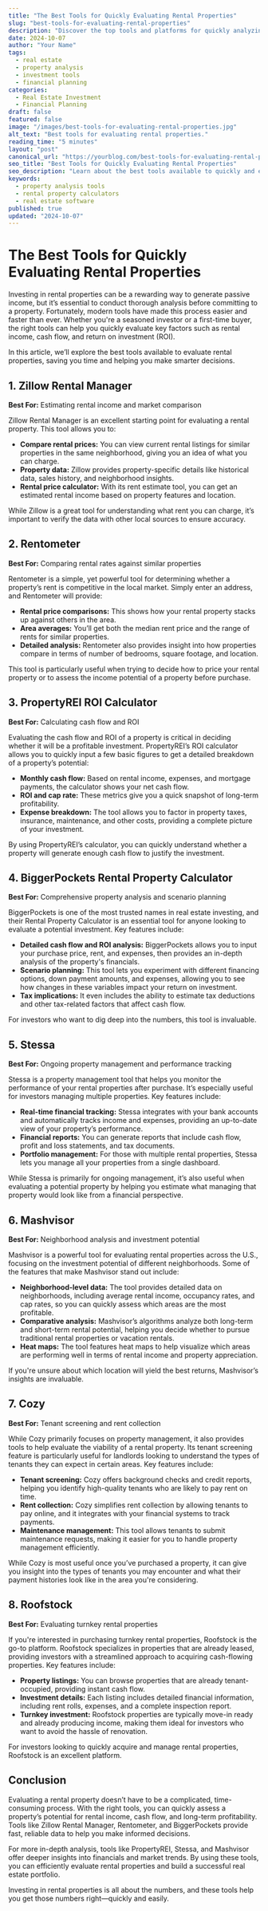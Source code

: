 ```yaml
---
title: "The Best Tools for Quickly Evaluating Rental Properties"
slug: "best-tools-for-evaluating-rental-properties"
description: "Discover the top tools and platforms for quickly analyzing rental properties. From rental income calculators to ROI estimators, find out which tools can streamline your real estate decisions."
date: 2024-10-07
author: "Your Name"
tags:
  - real estate
  - property analysis
  - investment tools
  - financial planning
categories:
  - Real Estate Investment
  - Financial Planning
draft: false
featured: false
image: "/images/best-tools-for-evaluating-rental-properties.jpg"
alt_text: "Best tools for evaluating rental properties."
reading_time: "5 minutes"
layout: "post"
canonical_url: "https://yourblog.com/best-tools-for-evaluating-rental-properties"
seo_title: "Best Tools for Quickly Evaluating Rental Properties"
seo_description: "Learn about the best tools available to quickly and efficiently evaluate rental properties, from cash flow calculators to rental price comparison tools."
keywords: 
  - property analysis tools
  - rental property calculators
  - real estate software
published: true
updated: "2024-10-07"
---
```


# The Best Tools for Quickly Evaluating Rental Properties

Investing in rental properties can be a rewarding way to generate passive income, but it’s essential to conduct thorough analysis before committing to a property. Fortunately, modern tools have made this process easier and faster than ever. Whether you're a seasoned investor or a first-time buyer, the right tools can help you quickly evaluate key factors such as rental income, cash flow, and return on investment (ROI).

In this article, we’ll explore the best tools available to evaluate rental properties, saving you time and helping you make smarter decisions.

## 1. Zillow Rental Manager

**Best For:** Estimating rental income and market comparison

Zillow Rental Manager is an excellent starting point for evaluating a rental property. This tool allows you to:

- **Compare rental prices:** You can view current rental listings for similar properties in the same neighborhood, giving you an idea of what you can charge.
- **Property data:** Zillow provides property-specific details like historical data, sales history, and neighborhood insights.
- **Rental price calculator:** With its rent estimate tool, you can get an estimated rental income based on property features and location.

While Zillow is a great tool for understanding what rent you can charge, it’s important to verify the data with other local sources to ensure accuracy.

## 2. Rentometer

**Best For:** Comparing rental rates against similar properties

Rentometer is a simple, yet powerful tool for determining whether a property’s rent is competitive in the local market. Simply enter an address, and Rentometer will provide:

- **Rental price comparisons:** This shows how your rental property stacks up against others in the area.
- **Area averages:** You’ll get both the median rent price and the range of rents for similar properties.
- **Detailed analysis:** Rentometer also provides insight into how properties compare in terms of number of bedrooms, square footage, and location.

This tool is particularly useful when trying to decide how to price your rental property or to assess the income potential of a property before purchase.

## 3. PropertyREI ROI Calculator

**Best For:** Calculating cash flow and ROI

Evaluating the cash flow and ROI of a property is critical in deciding whether it will be a profitable investment. PropertyREI’s ROI calculator allows you to quickly input a few basic figures to get a detailed breakdown of a property’s potential:

- **Monthly cash flow:** Based on rental income, expenses, and mortgage payments, the calculator shows your net cash flow.
- **ROI and cap rate:** These metrics give you a quick snapshot of long-term profitability.
- **Expense breakdown:** The tool allows you to factor in property taxes, insurance, maintenance, and other costs, providing a complete picture of your investment.

By using PropertyREI’s calculator, you can quickly understand whether a property will generate enough cash flow to justify the investment.

## 4. BiggerPockets Rental Property Calculator

**Best For:** Comprehensive property analysis and scenario planning

BiggerPockets is one of the most trusted names in real estate investing, and their Rental Property Calculator is an essential tool for anyone looking to evaluate a potential investment. Key features include:

- **Detailed cash flow and ROI analysis:** BiggerPockets allows you to input your purchase price, rent, and expenses, then provides an in-depth analysis of the property's financials.
- **Scenario planning:** This tool lets you experiment with different financing options, down payment amounts, and expenses, allowing you to see how changes in these variables impact your return on investment.
- **Tax implications:** It even includes the ability to estimate tax deductions and other tax-related factors that affect cash flow.

For investors who want to dig deep into the numbers, this tool is invaluable.

## 5. Stessa

**Best For:** Ongoing property management and performance tracking

Stessa is a property management tool that helps you monitor the performance of your rental properties after purchase. It’s especially useful for investors managing multiple properties. Key features include:

- **Real-time financial tracking:** Stessa integrates with your bank accounts and automatically tracks income and expenses, providing an up-to-date view of your property’s performance.
- **Financial reports:** You can generate reports that include cash flow, profit and loss statements, and tax documents.
- **Portfolio management:** For those with multiple rental properties, Stessa lets you manage all your properties from a single dashboard.

While Stessa is primarily for ongoing management, it’s also useful when evaluating a potential property by helping you estimate what managing that property would look like from a financial perspective.

## 6. Mashvisor

**Best For:** Neighborhood analysis and investment potential

Mashvisor is a powerful tool for evaluating rental properties across the U.S., focusing on the investment potential of different neighborhoods. Some of the features that make Mashvisor stand out include:

- **Neighborhood-level data:** The tool provides detailed data on neighborhoods, including average rental income, occupancy rates, and cap rates, so you can quickly assess which areas are the most profitable.
- **Comparative analysis:** Mashvisor’s algorithms analyze both long-term and short-term rental potential, helping you decide whether to pursue traditional rental properties or vacation rentals.
- **Heat maps:** The tool features heat maps to help visualize which areas are performing well in terms of rental income and property appreciation.

If you're unsure about which location will yield the best returns, Mashvisor’s insights are invaluable.

## 7. Cozy

**Best For:** Tenant screening and rent collection

While Cozy primarily focuses on property management, it also provides tools to help evaluate the viability of a rental property. Its tenant screening feature is particularly useful for landlords looking to understand the types of tenants they can expect in certain areas. Key features include:

- **Tenant screening:** Cozy offers background checks and credit reports, helping you identify high-quality tenants who are likely to pay rent on time.
- **Rent collection:** Cozy simplifies rent collection by allowing tenants to pay online, and it integrates with your financial systems to track payments.
- **Maintenance management:** This tool allows tenants to submit maintenance requests, making it easier for you to handle property management efficiently.

While Cozy is most useful once you’ve purchased a property, it can give you insight into the types of tenants you may encounter and what their payment histories look like in the area you're considering.

## 8. Roofstock

**Best For:** Evaluating turnkey rental properties

If you're interested in purchasing turnkey rental properties, Roofstock is the go-to platform. Roofstock specializes in properties that are already leased, providing investors with a streamlined approach to acquiring cash-flowing properties. Key features include:

- **Property listings:** You can browse properties that are already tenant-occupied, providing instant cash flow.
- **Investment details:** Each listing includes detailed financial information, including rent rolls, expenses, and a complete inspection report.
- **Turnkey investment:** Roofstock properties are typically move-in ready and already producing income, making them ideal for investors who want to avoid the hassle of renovation.

For investors looking to quickly acquire and manage rental properties, Roofstock is an excellent platform.

## Conclusion

Evaluating a rental property doesn’t have to be a complicated, time-consuming process. With the right tools, you can quickly assess a property’s potential for rental income, cash flow, and long-term profitability. Tools like Zillow Rental Manager, Rentometer, and BiggerPockets provide fast, reliable data to help you make informed decisions.

For more in-depth analysis, tools like PropertyREI, Stessa, and Mashvisor offer deeper insights into financials and market trends. By using these tools, you can efficiently evaluate rental properties and build a successful real estate portfolio.

Investing in rental properties is all about the numbers, and these tools help you get those numbers right—quickly and easily.
